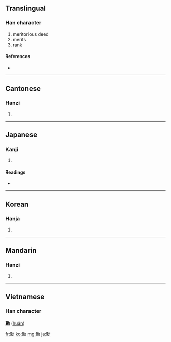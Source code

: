{{also|勛}}
==Translingual==

===Han character===
{{Han char|rn=19|rad=力|as=14|sn=16|four=2432<sub>7</sub>|canj=竹火大尸 (HFKS)}}

# meritorious deed
# merits
# rank

====References====
* {{Han ref|kx=0149.370|dkj=02465|dj=0338.030|hdz=10381.190|uh=52F3|ud=21235|bh=BEB1|bd=48817}}

----

==Cantonese==

===Hanzi===
{{yue-hanzi|jyut=|y=fan1}}

# {{defn|Cantonese}}

----

==Japanese==

===Kanji===
{{ja-kanji|grade=|rs=力14}}

# {{defn|Japanese}}

====Readings====
* {{ja-readings|on=[[くん]] (kun)|kun=[[いさお]] (isao)}}

----

==Korean==

===Hanja===
{{ko-hanja|hangeul=훈|rv=hun|mr=hun}}

# {{defn|Korean}}

----

==Mandarin==

===Hanzi===
{{cmn-hanzi|pin=[[xūn]] ([[xun1]])|wg=hsün<sup>1</sup>}}

# {{defn|Mandarin}}

----

==Vietnamese==
===Han character===
'''勳''' ([[huân]])

[[fr:勳]]
[[ko:勳]]
[[mg:勳]]
[[ja:勳]]